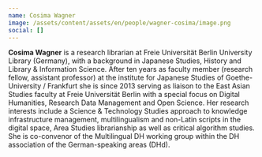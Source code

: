 ```yaml
---
name: Cosima Wagner
image: /assets/content/assets/en/people/wagner-cosima/image.png
social: []
---
```

**Cosima Wagner** is a research librarian at Freie Universität Berlin University Library (Germany), with a background in Japanese Studies, History and Library & Information Science. After ten years as faculty member (research fellow, assistant professor) at the institute for Japanese Studies of Goethe-University / Frankfurt she is since 2013 serving as liaison to the East Asian Studies faculty at Freie Universität Berlin with a special focus on Digital Humanities, Research Data Management and Open Science. Her research interests include a Science & Technology Studies approach to knowledge infrastructure management, multilingualism and non-Latin scripts in the digital space, Area Studies librarianship as well as critical algorithm studies. She is co-convenor of the Multilingual DH working group within the DH association of the German-speaking areas (DHd).

